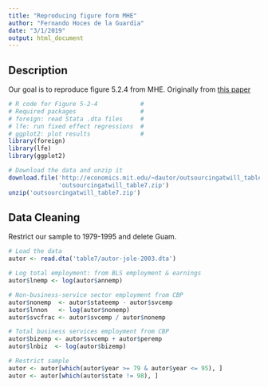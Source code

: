 ```yaml
---
title: "Reproducing figure form MHE"
author: "Fernando Hoces de la Guardia"
date: "3/1/2019"
output: html_document
---
```



## Description  
Our goal is to  reproduce figure 5.2.4 from MHE. Originally from [this paper](https://economics.mit.edu/files/11616)


```r
# R code for Figure 5-2-4            #
# Required packages                  #
# foreign: read Stata .dta files     #
# lfe: run fixed effect regressions  #
# ggplot2: plot results              #
library(foreign)
library(lfe)
library(ggplot2)

# Download the data and unzip it
download.file('http://economics.mit.edu/~dautor/outsourcingatwill_table7.zip', 
              'outsourcingatwill_table7.zip')
unzip('outsourcingatwill_table7.zip')
```


## Data Cleaning  
 Restrict our sample to 1979-1995 and delete Guam.   

```r
# Load the data
autor <- read.dta('table7/autor-jole-2003.dta')

# Log total employment: from BLS employment & earnings
autor$lnemp <- log(autor$annemp)

# Non-business-service sector employment from CBP
autor$nonemp  <- autor$stateemp - autor$svcemp
autor$lnnon   <- log(autor$nonemp)
autor$svcfrac <- autor$svcemp / autor$nonemp

# Total business services employment from CBP
autor$bizemp <- autor$svcemp + autor$peremp
autor$lnbiz  <- log(autor$bizemp)

# Restrict sample
autor <- autor[which(autor$year >= 79 & autor$year <= 95), ]
autor <- autor[which(autor$state != 98), ]

```

